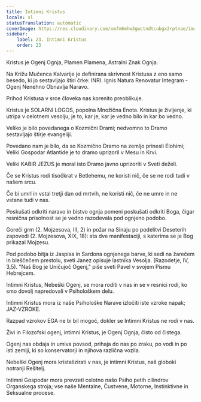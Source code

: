 ```yaml
---
title: Intimni Kristus
locale: sl
statusTranslation: automatic
coverImage: https://res.cloudinary.com/xmfm6mhw3gwctndtcubgx2rptnae/image/upload/v1741354419/small_cover_la_gran_rebelion_28716e29d2.webp
sidebar:
    label: 23. Intimni Kristus
    order: 23
---
```

Kristus je Ogenj Ognja, Plamen Plamena, Astralni Znak Ognja.

Na Križu Mučenca Kalvarije je definirana skrivnost Kristusa z eno samo besedo, ki jo sestavljajo štiri črke: INRI. Ignis Natura Renovatur Integram - Ogenj Nenehno Obnavlja Naravo.

Prihod Kristusa v srce človeka nas korenito preoblikuje.

Kristus je SOLARNI LOGOS, popolna Množična Enota. Kristus je življenje, ki utripa v celotnem vesolju, je to, kar je, kar je vedno bilo in kar bo vedno.

Veliko je bilo povedanega o Kozmični Drami; nedvomno to Dramo sestavljajo štirje evangeliji.

Povedano nam je bilo, da so Kozmično Dramo na zemljo prinesli Elohimi; Veliki Gospodar Atlantide je to dramo uprizoril v Mesu in Krvi.

Veliki KABIR JEZUS je moral isto Dramo javno uprizoriti v Sveti deželi.

Če se Kristus rodi tisočkrat v Betlehemu, ne koristi nič, če se ne rodi tudi v našem srcu.

Če bi umrl in vstal tretji dan od mrtvih, ne koristi nič, če ne umre in ne vstane tudi v nas.

Poskušati odkriti naravo in bistvo ognja pomeni poskušati odkriti Boga, čigar resnična prisotnost se je vedno razodevala pod ognjeno podobo.

Goreči grm (2. Mojzesova, III, 2) in požar na Sinaju po podelitvi Deseterih zapovedi (2. Mojzesova, XIX, 18): sta dve manifestaciji, s katerima se je Bog prikazal Mojzesu.

Pod podobo bitja iz Jaspisa in Sardona ognjenega barve, ki sedi na žarečem in bleščečem prestolu, sveti Janez opisuje lastnika Vesolja. (Razodetje, IV, 3,5). "Naš Bog je Uničujoč Ogenj," piše sveti Pavel v svojem Pismu Hebrejcem.

Intimni Kristus, Nebeški Ogenj, se mora roditi v nas in se v resnici rodi, ko smo dovolj napredovali v Psihološkem delu.

Intimni Kristus mora iz naše Psihološke Narave izločiti iste vzroke napak; JAZ-VZROKE.

Razpad vzrokov EGA ne bi bil mogoč, dokler se Intimni Kristus ne rodi v nas.

Živi in Filozofski ogenj, intimni Kristus, je Ogenj Ognja, čisto od čistega.

Ogenj nas obdaja in umiva povsod, prihaja do nas po zraku, po vodi in po isti zemlji, ki so konservatorji in njihova različna vozila.

Nebeški Ogenj mora kristalizirati v nas, je intimni Kristus, naš globoki notranji Rešitelj.

Intimni Gospodar mora prevzeti celotno našo Psiho petih cilindrov Organskega stroja; vse naše Mentalne, Čustvene, Motorne, Instinktivne in Seksualne procese.

